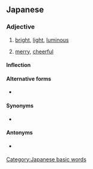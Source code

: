 ==Japanese==
{{ja-kanjitab|あか}}

===Adjective===
{{ja-adj|infl=i|あかるい}}

# [[bright]], [[light]], [[luminous]]
#: {{ja-usex|'''明るい'''日差しがあたりを照らしていた。|'''あかるい''' ひざし が あたり を てらして いた。|The '''bright''' sunshine illuminated the area.}}
# [[merry]], [[cheerful]]
#: {{ja-usex|電話の向こうから'''明るい'''声が返ってきた。|でんわ の むこう から '''あかるい''' こえ が かえって きた。|A '''cheerful''' voice answered the phone.}}

====Inflection====
{{ja-i|あかる}}

====Alternative forms====
* {{l|ja|明い}}

====Synonyms====
* {{ja-r|鮮明|せんめい}}

====Antonyms====
* {{sense|bright}} {{ja-r|暗い|くらい}}

[[Category:Japanese basic words]]